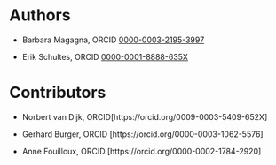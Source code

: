 # Authors

- Barbara Magagna, ORCID [0000-0003-2195-3997](https://orcid.org/0000-0003-2195-3997)

- Erik Schultes, ORCID [0000-0001-8888-635X](https://orcid.org/0000-0001-8888-635X)

# Contributors

- Norbert van Dijk, ORCID[https://orcid.org/0009-0003-5409-652X]

- Gerhard Burger, ORCID [https://orcid.org/0000-0003-1062-5576]

- Anne Fouilloux, ORCID [https://orcid.org/0000-0002-1784-2920]